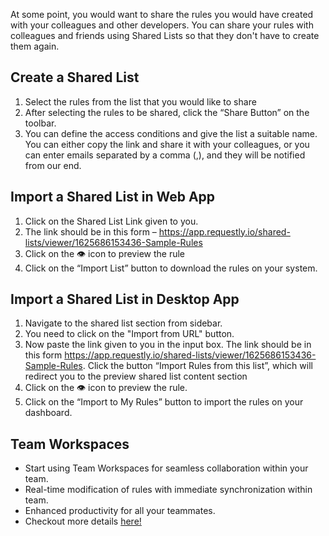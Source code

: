 At some point, you would want to share the rules you would have created with your colleagues and other developers. You can share your rules with colleagues and friends using Shared Lists so that they don't have to create them again.

## Create a Shared List 
1. Select the rules from the list that you would like to share 
2. After selecting the rules to be shared, click the “Share Button” on the toolbar.
3. You can define the access conditions and give the list a suitable name. You can either copy the link and share it with your colleagues, or you can enter emails separated by a comma (,), and they will be notified from our end. 


## Import a Shared List‍ in Web App
1. Click on the Shared List Link given to you. 
2. The link should be in this form – https://app.requestly.io/shared-lists/viewer/1625686153436-Sample-Rules ‍ 
3. Click on the 👁️ icon to preview the rule
4. Click on the “Import List” button to download the rules on your system. 

## Import a Shared List in Desktop App
1. Navigate to the shared list section from sidebar. 
2. You need to click on the "Import from URL" button. 
3. Now paste the link given to you in the input box. The link should be in this form https://app.requestly.io/shared-lists/viewer/1625686153436-Sample-Rules. Click the button “Import Rules from this list”, which will redirect you to the preview shared list content section 
4. Click on the 👁️ icon to preview the rule. ‍ 
5. Click on the “Import to My Rules” button to import the rules on your dashboard.

## Team Workspaces
- Start using Team Workspaces for seamless collaboration within your team.
- Real-time modification of rules with immediate synchronization within team.
- Enhanced productivity for all your teammates. 
- Checkout more details [here!](https://docs.requestly.tech/browser-extension/chrome/features/shared-workspace/quickstart)
